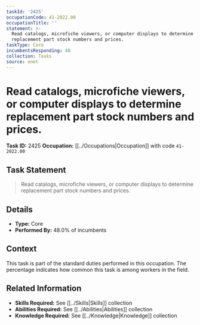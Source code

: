 ```yaml
---
taskId: '2425'
occupationCode: 41-2022.00
occupationTitle: ''
statement: >-
  Read catalogs, microfiche viewers, or computer displays to determine
  replacement part stock numbers and prices.
taskType: Core
incumbentsResponding: 48
collection: Tasks
source: onet
---
```

# Read catalogs, microfiche viewers, or computer displays to determine replacement part stock numbers and prices.

**Task ID:** 2425
**Occupation:** [[../Occupations|Occupation]] with code `41-2022.00`

## Task Statement

> Read catalogs, microfiche viewers, or computer displays to determine replacement part stock numbers and prices.

## Details

- **Type:** Core
- **Performed By:** 48.0% of incumbents

## Context

This task is part of the standard duties performed in this occupation. The percentage indicates how common this task is among workers in the field.

## Related Information

- **Skills Required:** See [[../Skills|Skills]] collection
- **Abilities Required:** See [[../Abilities|Abilities]] collection
- **Knowledge Required:** See [[../Knowledge|Knowledge]] collection
